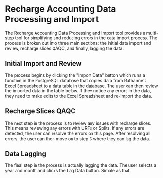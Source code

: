
<Meta title="Recharge Accounting/Recharge Data Processing and Import" />

# Recharge Accounting Data Processing and Import

The Recharge Accounting Data Processing and Import tool provides a multi-step tool for simplifying and reducing errors in the data import process. The process is broken out into three main sections: the initial data import and review, recharge slices QAQC, and finally, lagging the data.

## Initial Import and Review

The process begins by clicking the "Import Data" button which runs a function in the PostgreSQL database that copies data from Ruthanne's Excel Spreadsheet to a data table in the database. The user can then review the imported data in the table below. If they notice any errors in the data, they need to make edits to the Excel Spreadsheet and re-import the data.

## Recharge Slices QAQC

The next step in the process is to review any issues with recharge slices. This means reviewing any errors with URFs or Splits. If any errors are detected, the user can resolve the errors on this page. After resolving all errors, the user can then move on to step 3 where they can lag the data.

## Data Lagging

The final step in the process is actually lagging the data. The user selects a year and month and clicks the Lag Data button. Simple as that.
